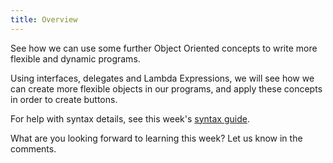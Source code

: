 ```yaml
---
title: Overview
---
```

See how we can use some further Object Oriented concepts to write more flexible and dynamic programs.

Using interfaces, delegates and Lambda Expressions, we will see how we can create more flexible objects in our programs, and apply these concepts in order to create buttons.

For help with syntax details, see this week's [syntax guide](../12-syntax-guide).

What are you looking forward to learning this week? Let us know in the comments.